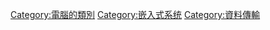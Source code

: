 {{NoteTA
|G1=IT
}}
{{catmore}}
[[Category:電腦的類別|Category:電腦的類別]]
[[Category:嵌入式系统|Category:嵌入式系统]]
[[Category:資料傳輸|Category:資料傳輸]]